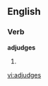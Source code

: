 
==English==

===Verb===
'''adjudges'''

# {{third-person singular of|[[adjudge]]}}

[[vi:adjudges]]